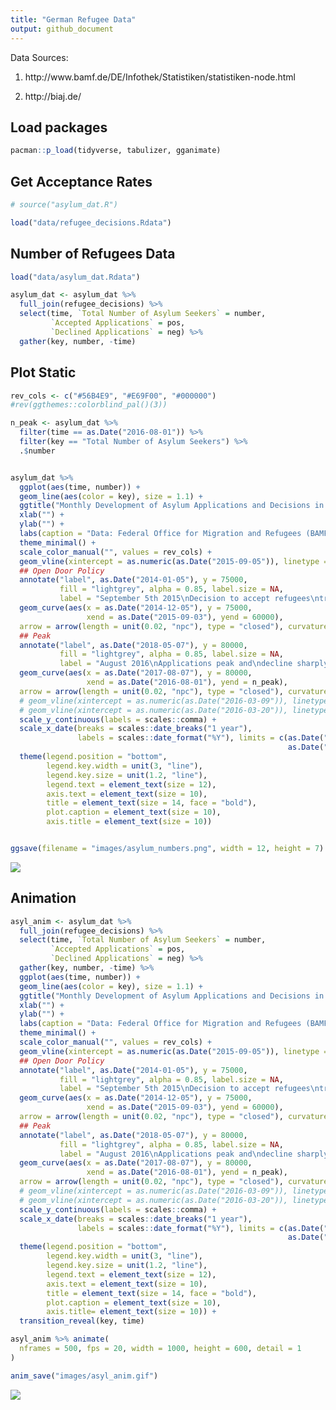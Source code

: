 ```yaml
---
title: "German Refugee Data"
output: github_document
---
```


Data Sources:

1. http://www.bamf.de/DE/Infothek/Statistiken/statistiken-node.html

2. http://biaj.de/

## Load packages

```r
pacman::p_load(tidyverse, tabulizer, gganimate)
```

## Get Acceptance Rates

```r
# source("asylum_dat.R")

load("data/refugee_decisions.Rdata")

```

## Number of Refugees Data

```r

load("data/asylum_dat.Rdata")

asylum_dat <- asylum_dat %>% 
  full_join(refugee_decisions) %>%
  select(time, `Total Number of Asylum Seekers` = number, 
         `Accepted Applications` = pos, 
         `Declined Applications` = neg) %>% 
  gather(key, number, -time) 
```

## Plot Static

```r
rev_cols <- c("#56B4E9", "#E69F00", "#000000")
#rev(ggthemes::colorblind_pal()(3))

n_peak <- asylum_dat %>% 
  filter(time == as.Date("2016-08-01")) %>% 
  filter(key == "Total Number of Asylum Seekers") %>% 
  .$number


asylum_dat %>% 
  ggplot(aes(time, number)) +
  geom_line(aes(color = key), size = 1.1) +
  ggtitle("Monthly Development of Asylum Applications and Decisions in Germany (2010 - 2018)\n") +
  xlab("") +
  ylab("") +
  labs(caption = "Data: Federal Office for Migration and Refugees (BAMF)\nTotal Asylum Seekers in Time Range: 1.948.428\nfavstats.eu; @favstats") +
  theme_minimal() +
  scale_color_manual("", values = rev_cols) +
  geom_vline(xintercept = as.numeric(as.Date("2015-09-05")), linetype = "dashed") +
  ## Open Door Policy
  annotate("label", as.Date("2014-01-05"), y = 75000, 
           fill = "lightgrey", alpha = 0.85, label.size = NA,
           label = "September 5th 2015\nDecision to accept refugees\ntravelling via Hungary") +
  geom_curve(aes(x = as.Date("2014-12-05"), y = 75000, 
                 xend = as.Date("2015-09-03"), yend = 60000),
  arrow = arrow(length = unit(0.02, "npc"), type = "closed"), curvature = -0.2) +
  ## Peak
  annotate("label", as.Date("2018-05-07"), y = 80000, 
           fill = "lightgrey", alpha = 0.85, label.size = NA,
           label = "August 2016\nApplications peak and\ndecline sharply") +
  geom_curve(aes(x = as.Date("2017-08-07"), y = 80000, 
                 xend = as.Date("2016-08-01"), yend = n_peak),
  arrow = arrow(length = unit(0.02, "npc"), type = "closed"), curvature = 0.2) +
  # geom_vline(xintercept = as.numeric(as.Date("2016-03-09")), linetype=4) +
  # geom_vline(xintercept = as.numeric(as.Date("2016-03-20")), linetype=4) +
  scale_y_continuous(labels = scales::comma) +
  scale_x_date(breaks = scales::date_breaks("1 year"), 
               labels = scales::date_format("%Y"), limits = c(as.Date("2010-01-01"),
                                                              as.Date("2018-12-12"))) +
  theme(legend.position = "bottom", 
        legend.key.width = unit(3, "line"), 
        legend.key.size = unit(1.2, "line"),
        legend.text = element_text(size = 12),
        axis.text = element_text(size = 10), 
        title = element_text(size = 14, face = "bold"), 
        plot.caption = element_text(size = 10),
        axis.title = element_text(size = 10))


ggsave(filename = "images/asylum_numbers.png", width = 12, height = 7)
```

[![](https://raw.githubusercontent.com/favstats/german_refugee_data/master/images/asylum_numbers.png)](https://raw.githubusercontent.com/favstats/german_refugee_data/master/images/asylum_numbers.png) 

## Animation

```r

asyl_anim <- asylum_dat %>% 
  full_join(refugee_decisions) %>%
  select(time, `Total Number of Asylum Seekers` = number, 
         `Accepted Applications` = pos, 
         `Declined Applications` = neg) %>% 
  gather(key, number, -time) %>% 
  ggplot(aes(time, number)) +
  geom_line(aes(color = key), size = 1.1) +
  ggtitle("Monthly Development of Asylum Applications and Decisions in Germany (2010 - 2018)\n") +
  xlab("") +
  ylab("") +
  labs(caption = "Data: Federal Office for Migration and Refugees (BAMF)\nTotal Asylum Seekers in Time Range: 1.948.428\nfavstats.eu; @favstats") +
  theme_minimal() +
  scale_color_manual("", values = rev_cols) +
  geom_vline(xintercept = as.numeric(as.Date("2015-09-05")), linetype = "dashed") +
  ## Open Door Policy
  annotate("label", as.Date("2014-01-05"), y = 75000, 
           fill = "lightgrey", alpha = 0.85, label.size = NA,
           label = "September 5th 2015\nDecision to accept refugees\ntravelling via Hungary") +
  geom_curve(aes(x = as.Date("2014-12-05"), y = 75000, 
                 xend = as.Date("2015-09-03"), yend = 60000),
  arrow = arrow(length = unit(0.02, "npc"), type = "closed"), curvature = -0.2) +
  ## Peak
  annotate("label", as.Date("2018-05-07"), y = 80000, 
           fill = "lightgrey", alpha = 0.85, label.size = NA,
           label = "August 2016\nApplications peak and\ndecline sharply") +
  geom_curve(aes(x = as.Date("2017-08-07"), y = 80000, 
                 xend = as.Date("2016-08-01"), yend = n_peak),
  arrow = arrow(length = unit(0.02, "npc"), type = "closed"), curvature = 0.2) +
  # geom_vline(xintercept = as.numeric(as.Date("2016-03-09")), linetype=4) +
  # geom_vline(xintercept = as.numeric(as.Date("2016-03-20")), linetype=4) +
  scale_y_continuous(labels = scales::comma) +
  scale_x_date(breaks = scales::date_breaks("1 year"), 
               labels = scales::date_format("%Y"), limits = c(as.Date("2010-01-01"),
                                                              as.Date("2018-12-12"))) +
  theme(legend.position = "bottom", 
        legend.key.width = unit(3, "line"), 
        legend.key.size = unit(1.2, "line"),
        legend.text = element_text(size = 12),
        axis.text = element_text(size = 10), 
        title = element_text(size = 14, face = "bold"), 
        plot.caption = element_text(size = 10),
        axis.title= element_text(size = 10)) +
  transition_reveal(key, time)

asyl_anim %>% animate(
  nframes = 500, fps = 20, width = 1000, height = 600, detail = 1
)

anim_save("images/asyl_anim.gif")
```

[![](https://raw.githubusercontent.com/favstats/german_refugee_data/master/images/asyl_anim.gif)](https://raw.githubusercontent.com/favstats/german_refugee_data/master/images/asyl_anim.gif) 